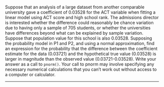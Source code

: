 Suppose that an analysis of a large dataset from another comparable university gave a coefficient of 0.03528 for the ACT variable when fitting a linear model using ACT score and high school rank. The admissions director is interested whether the difference could reasonably be chance variation due to having only a sample of 705 students, or whether the universities have differences beyond what can be explained by sample variation. Suppose that population value for this school is also 0.03528. Supposing the probability model in P1 and P2, and using a normal approximation, find an expression for the probability that the difference between the coefficient estimate for the data (0.03721) and the hypothetical true value (0.03528) is larger in magnitude than the observed value (0.03721-0.03528). Write your answer as a call to `pnorm()`. Your call to pnorm may involve specifying any necessary numerical calculations that you can't work out without access to a computer or calculator.

--------------
